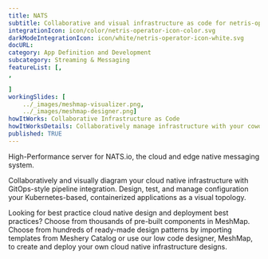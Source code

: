 ---title: NATS  subtitle: Collaborative and visual infrastructure as code for netris-operatorintegrationIcon: icon/color/netris-operator-icon-color.svgdarkModeIntegrationIcon: icon/white/netris-operator-icon-white.svgdocURL: category: App Definition and Developmentsubcategory: Streaming & MessagingfeatureList: [,,]workingSlides: [    ../_images/meshmap-visualizer.png,    ../_images/meshmap-designer.png]howItWorks: Collaborative Infrastructure as CodehowItWorksDetails: Collaboratively manage infrastructure with your coworkers synchronously sharing the same designs.published: TRUE---<p>    High-Performance server for NATS.io, the cloud and edge native messaging system.</p><p>    Collaboratively and visually diagram your cloud native infrastructure with GitOps-style pipeline integration. Design, test, and manage configuration your Kubernetes-based, containerized applications as a visual topology.</p><p>    Looking for best practice cloud native design and deployment best practices? Choose from thousands of pre-built components in MeshMap. Choose from hundreds of ready-made design patterns by importing templates from Meshery Catalog or use our low code designer, MeshMap, to create and deploy your own cloud native infrastructure designs.</p>